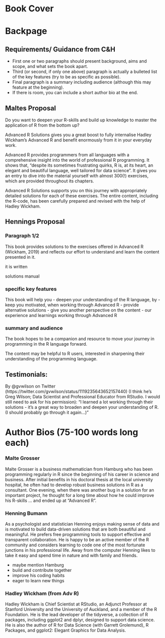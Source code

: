 # Book Cover

# Backpage
## Requirements/ Guidance from C&H
- First one or two paragraphs should present background, aims and scope, and what sets the book apart.
- Third (or second, if only one above) paragraph is actually a bulleted list of the key features (try to be as specific as possible).
- Final paragraph is a summary including audience (although this may feature at the beginning).
- If there is room, you can include a short author bio at the end.

## Maltes Proposal
Do you want to deepen your R-skills and build up knowledge to master the application of R from the bottom up?

Advanced R Solutions gives you a great boost to fully internalise Hadley Wickham's Advanced R and benefit enormously from it in your everyday work.

Advanced R provides programmers from all languages with a comprehensive insight into the world of professional R programming. It shows that, “despite its sometimes frustrating quirks, R is, at its heart, an elegant and beautiful language, well tailored for data science”. It gives you an entry to dive into the material yourself with almost 300(!) exercises, which are provided throughout its chapters.

Advanced R Solutions supports you on this journey with appropriately detailed solutions for each of these exercises. The entire content, including the R-code, has been carefully prepared and revised with the help of Hadley Wickham.

## Hennings Proposal
### Paragraph 1/2
This book provides solutions to the exercises offered in Advanced R (Wickham, 2019) and reflects our effort to understand and learn the content presented in it.

it is written 

solutions manual

### specific key features
This book will help you
- deepen your understanding of the R language, by
- keep you motivated, when working through Advanced R
- provide alternative solutions
- give you another perspective on the content
- our experience and learnings working through Advanced R 

### summary and audience
The book hopes to be a companion and resource to move your journey in programming in the R language forward.

The content may be helpful to R users, interested in sharpening their understanding of the programming language.

## Testimonials:
By @gvwilson on Twitter (https://twitter.com/gvwilson/status/1119235643652157440) (I think he’s Greg Wilson; Data Scientist and Professional Educator from RStudio. I would still need to ask for his permission): “I learned a lot working through their solutions - it's a great way to broaden and deepen your understanding of R. (I should probably go through it again…)”

# Author Bios (75-100 words long each)
### Malte Grosser
Malte Grosser is a business mathematician from Hamburg who has been programming regularly in R since the beginning of his career in science and business. After initial benefits in his doctoral thesis at the local university hospital, he often had to develop robust business solutions in R as a consultant. One evening, when there was another bug in a solution for an important project, he thought for a long time about how he could improve his R-skills ... and ended up at “Advanced R”.

### Henning Bumann
As a psychologist and statistician Henning enjoys making sense of data and is motivated to build data-driven solutions that are both beautiful and meaningful. He prefers free programming tools to support effective and transparent collaboration. He is happy to be an active member of the R community and considers learning to code one of the most fortunate junctions in his professional life. Away from the computer Henning likes to take it easy and spend time in nature and with family and friends.

- maybe mention Hamburg
- build and contribute together
- improve his coding habits
- eager to learn new things

### Hadley Wickham (from Adv R)
Hadley Wickham is Chief Scientist at RStudio, an Adjunct Professor at Stanford University and the University of Auckland, and a member of the R Foundation. He is the lead developer of the tidyverse, a collection of R packages, including ggplot2 and dplyr, designed to support data science. He is also the author of R for Data Science (with Garrett Grolemund), R Packages, and ggplot2: Elegant Graphics for Data Analysis.